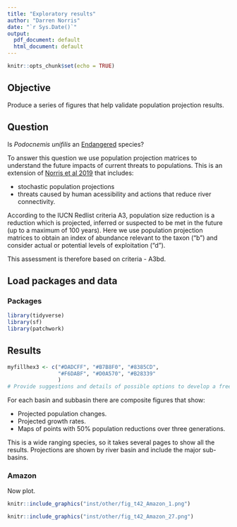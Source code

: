 ```yaml
---
title: "Exploratory results"
author: "Darren Norris"
date: "`r Sys.Date()`"
output:
  pdf_document: default
  html_document: default
---
```


```r
knitr::opts_chunk$set(echo = TRUE)
```

## Objective

Produce a series of figures that help validate population projection results.

## Question
Is *Podocnemis unifilis* an [Endangered](https://www.iucnredlist.org/) species?

To answer this question we use population projection matrices to understand the 
future impacts of current threats to populations.
This is an extension of [Norris et al 2019](https://doi.org/10.1016/j.biocon.2019.02.022) that includes:

- stochastic population projections 
- threats caused by human acessibility and actions that reduce river connectivity.

According to the IUCN Redlist criteria A3, 
population size reduction is a reduction which is projected, inferred or 
suspected to be met in the future (up to a maximum of 100 years). 
Here we use population projection matrices to 
obtain an index of abundance relevant to the taxon ("b") and consider
actual or potential levels of exploitation ("d"). 

This assessment is therefore based on criteria - A3bd. 

\newpage

## Load packages and data

### Packages
```r
library(tidyverse)
library(sf)
library(patchwork)
```


\newpage

## Results
```r
myfillhex3 <- c("#DADCFF", "#B7B8F0", "#8385CD", 
                "#F6DABF", "#D0A570", "#B28339" 
                )
# Provide suggestions and details of possible options to develop a freely available online interactive map. The map needs to display a million points across an area of 8 million square kilometers. The suggestions should be for solutions that are viable without finance and using tools on a home based laptop, specifically github RStudio and R.
```

For each basin and subbasin there are composite figures that show: 

- Projected population changes. 
- Projected growth rates. 
- Maps of points with 50% population reductions over three generations. 

This is a wide ranging species, so it takes several pages to show all the results.
Projections are shown by river basin and include the major sub-basins.

\newpage 

### Amazon

Now plot.

```r
knitr::include_graphics("inst/other/fig_t42_Amazon_1.png")
```


\newpage 

```r
knitr::include_graphics("inst/other/fig_t42_Amazon_27.png")
```


\newpage 
